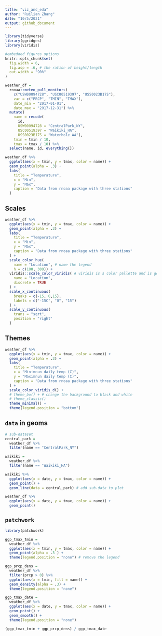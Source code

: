 ```yaml
---
title: "viz_and_eda"
author: "Ruilian Zhang"
date: "10/5/2021"
output: github_document
---
```


```r
library(tidyverse)
library(ggridges)
library(viridis)

#embedded figures options
knitr::opts_chunk$set(
  fig.width = 6,
  fig.asp = .6, # the ration of height/length
  out.width = "90%"
)
```

```r
weather_df = 
  rnoaa::meteo_pull_monitors(
    c("USW00094728", "USC00519397", "USS0023B17S"),
    var = c("PRCP", "TMIN", "TMAX"), 
    date_min = "2017-01-01",
    date_max = "2017-12-31") %>%
  mutate(
    name = recode(
      id, 
      USW00094728 = "CentralPark_NY", 
      USC00519397 = "Waikiki_HA",
      USS0023B17S = "Waterhole_WA"),
    tmin = tmin / 10,
    tmax = tmax / 10) %>%
  select(name, id, everything())
```


```r
weather_df %>% 
  ggplot(aes(x = tmin, y = tmax, color = name)) +
  geom_point(alpha = .3) +
  labs(
    title = "Temperature",
    x = "Min",
    y = "Max",
    caption = "Data from rnoaa package with three stations"
  )
```


## Scales

```r
weather_df %>% 
  ggplot(aes(x = tmin, y = tmax, color = name)) +
  geom_point(alpha = .3) +
  labs(
    title = "Temperature",
    x = "Min",
    y = "Max",
    caption = "Data from rnoaa package with three stations"
  ) +
  scale_color_hue(
    name = "Location", # name the legend
    h = c(100, 300)) + 
  viridis::scale_color_viridis( # viridis is a color pallette and is good
    name = "Location", 
    discrete = TRUE
  ) + 
  scale_x_continuous(
    breaks = c(-15, 0,15),
    labels = c("-15C", "0", "15")
  ) + 
  scale_y_continuous(
    trans = "sqrt",
    position = "right"
  )

```


## Themes

```r
weather_df %>% 
  ggplot(aes(x = tmin, y = tmax, color = name)) +
  geom_point(alpha = .3) +
  labs(
    title = "Temperature",
    x = "Minimnun daily temp (C)",
    y = "Maximnun daily temp (C)",
    caption = "Data from rnoaa package with three stations"
  ) +
  scale_color_viridis_d() +
  # theme_bw() + # change the background to black and white
  # theme_classic()
  theme_minimal() +
  theme(legend.position = "bottom")
```



## `data` in geoms

```r
# sub-dataset
central_park = 
  weather_df %>% 
  filter(name == "CentralPark_NY")

waikiki = 
  weather_df %>% 
  filter(name == "Waikiki_HA")

waikiki %>% 
  ggplot(aes(x = date, y = tmax, color = name)) +
  geom_point() +
  geom_line(data = central_park) # add sub-data to plot

weather_df %>% 
  ggplot(aes(x = date, y = tmax, color = name)) +
  geom_point()
```



## `patchwork`

```r
library(patchwork)

ggp_tmax_tmin = 
  weather_df %>% 
  ggplot(aes(x = tmin, y = tmax, color = name)) + 
  geom_point(alpha = .3 ) +
  theme(legend.position = "none") # remove the legend

ggp_prcp_dens =
  weather_df %>%
  filter(prcp > 0) %>% 
  ggplot(aes(x = tmin, fill = name)) + 
  geom_density(alpha = .3) +
  theme(legend.position = "none")

ggp_tmax_date = 
  weather_df %>% 
  ggplot(aes(x = date, y = tmax, color = name)) + 
  geom_point() +
  geom_smooth() +
  theme(legend.position = "none")

(ggp_tmax_tmin + ggp_prcp_dens) / ggp_tmax_date
```


